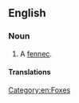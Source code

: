 {{also|fennec-fox}}
==English==

===Noun===
{{en-noun|es}}

# A [[fennec]].

====Translations====
{{trans-see|fox|fennec}}

[[Category:en:Foxes]]